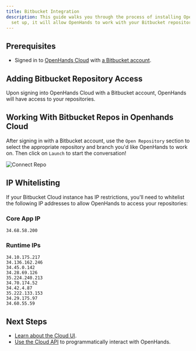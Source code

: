 ```yaml
---
title: Bitbucket Integration
description: This guide walks you through the process of installing OpenHands Cloud for your Bitbucket repositories. Once
  set up, it will allow OpenHands to work with your Bitbucket repository.
---
```


## Prerequisites

- Signed in to [OpenHands Cloud](https://app.openhands.dev) with [a Bitbucket account](/openhands/usage/cloud/openhands-cloud).

## Adding Bitbucket Repository Access

Upon signing into OpenHands Cloud with a Bitbucket account, OpenHands will have access to your repositories.

## Working With Bitbucket Repos in Openhands Cloud

After signing in with a Bitbucket account, use the `Open Repository` section to select the appropriate repository and
branch you'd like OpenHands to work on. Then click on `Launch` to start the conversation!

![Connect Repo](/openhands/static/img/connect-repo.png)

## IP Whitelisting

If your Bitbucket Cloud instance has IP restrictions, you'll need to whitelist the following IP addresses to allow
OpenHands to access your repositories:

### Core App IP
```
34.68.58.200
```

### Runtime IPs
```
34.10.175.217
34.136.162.246
34.45.0.142
34.28.69.126
35.224.240.213
34.70.174.52
34.42.4.87
35.222.133.153
34.29.175.97
34.60.55.59
```

## Next Steps

- [Learn about the Cloud UI](/openhands/usage/cloud/cloud-ui).
- [Use the Cloud API](/openhands/usage/cloud/cloud-api) to programmatically interact with OpenHands.
